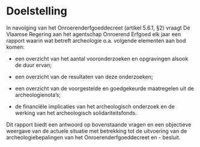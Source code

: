# Doelstelling

In navolging van het Onroerenderfgoeddecreet (artikel 5.6.1, §2) vraagt De Vlaamse Regering aan het agentschap Onroerend Erfgoed elk jaar een rapport waarin wat betreft archeologie o.a. volgende elementen aan bod komen:

-   een overzicht van het aantal vooronderzoeken en opgravingen alsook de duur ervan;

-   een overzicht van de resultaten van deze onderzoeken;

-   een overzicht van de voorgestelde en goedgekeurde maatregelen uit de archeologienota’s;

-   de financiële implicaties van het archeologisch onderzoek en de werking van het archeologisch solidariteitsfonds.

Dit rapport biedt een antwoord op bovenstaande vragen en een objectieve weergave van de actuele situatie met betrekking tot de uitvoering van de archeologiebepalingen van het Onroerenderfgoeddecreet en - besluit.
